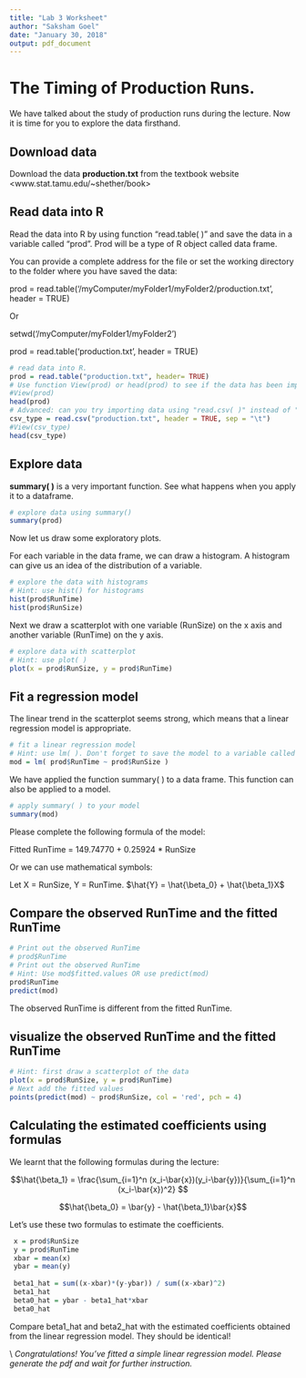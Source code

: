 ```yaml
---
title: "Lab 3 Worksheet"
author: "Saksham Goel"
date: "January 30, 2018"
output: pdf_document
---
```


# The Timing of Production Runs.  
We have talked about the study of production runs during the lecture. Now it is time for you to explore the data firsthand. 

## Download data
Download the data **production.txt** from the textbook website <www.stat.tamu.edu/~shether/book>

## Read data into R
Read the data into R by using function "read.table( )" and save the data in a variable called "prod". Prod will be a type of R object called data frame. 

You can provide a complete address for the file or set the working directory to the folder where you have saved the data:

prod = read.table('/myComputer/myFolder1/myFolder2/production.txt', header = TRUE)

Or

setwd('/myComputer/myFolder1/myFolder2') 

prod = read.table('production.txt', header = TRUE)

```r
# read data into R. 
prod = read.table("production.txt", header= TRUE)
# Use function View(prod) or head(prod) to see if the data has been imported successfully. 
#View(prod)
head(prod)
# Advanced: can you try importing data using "read.csv( )" instead of "read.table( )":
csv_type = read.csv("production.txt", header = TRUE, sep = "\t")
#View(csv_type)
head(csv_type)
```

## Explore data 
**summary( )** is a very important function. See what happens when you apply it to a dataframe. 

```r
# explore data using summary()
summary(prod)

```
Now let us draw some exploratory plots. 

For each variable in the data frame, we can draw a histogram. A histogram can give us an idea of the distribution of a variable. 

```r
# explore the data with histograms
# Hint: use hist() for histograms
hist(prod$RunTime)
hist(prod$RunSize)
```

Next we draw a scatterplot with one variable (RunSize) on the x axis and another variable (RunTime) on the y axis. 

```r
# explore data with scatterplot
# Hint: use plot( )
plot(x = prod$RunSize, y = prod$RunTime)
```

## Fit a regression model
The linear trend in the scatterplot seems strong, which means that a linear regression model is appropriate. 

```r
# fit a linear regression model
# Hint: use lm( ). Don't forget to save the model to a variable called "mod"
mod = lm( prod$RunTime ~ prod$RunSize )
```

We have applied the function summary( ) to a data frame. This function can also be applied to a model. 

```r
# apply summary( ) to your model
summary(mod)
```

Please complete the following formula of the model:

Fitted RunTime = 149.74770 + 0.25924 * RunSize

Or we can use mathematical symbols:

Let X = RunSize, Y = RunTime. $\hat{Y} = \hat{\beta_0} + \hat{\beta_1}X$

## Compare the observed RunTime and the fitted RunTime

```r
# Print out the observed RunTime
# prod$RunTime 
# Print out the observed RunTime
# Hint: Use mod$fitted.values OR use predict(mod)
prod$RunTime
predict(mod)

```

The observed RunTime is different from the fitted RunTime. 

## visualize the observed RunTime and the fitted RunTime

```r
# Hint: first draw a scatterplot of the data
plot(x = prod$RunSize, y = prod$RunTime)
# Next add the fitted values
points(predict(mod) ~ prod$RunSize, col = 'red', pch = 4)
```

## Calculating the estimated coefficients using formulas
We learnt that the following formulas during the lecture:

$$\hat{\beta_1} = \frac{\sum_{i=1}^n (x_i-\bar{x})(y_i-\bar{y})}{\sum_{i=1}^n (x_i-\bar{x})^2} $$

$$\hat{\beta_0} = \bar{y} - \hat{\beta_1}\bar{x}$$

Let's use these two formulas to estimate the coefficients. 
```r
 x = prod$RunSize
 y = prod$RunTime
 xbar = mean(x)
 ybar = mean(y)
 
 beta1_hat = sum((x-xbar)*(y-ybar)) / sum((x-xbar)^2)
 beta1_hat
 beta0_hat = ybar - beta1_hat*xbar
 beta0_hat
```
Compare beta1_hat and beta2_hat with the estimated coefficients obtained from the linear regression model. They should be identical! 



\\
*Congratulations! You’ve fitted a simple linear regression model. Please generate the pdf and wait for further instruction. *